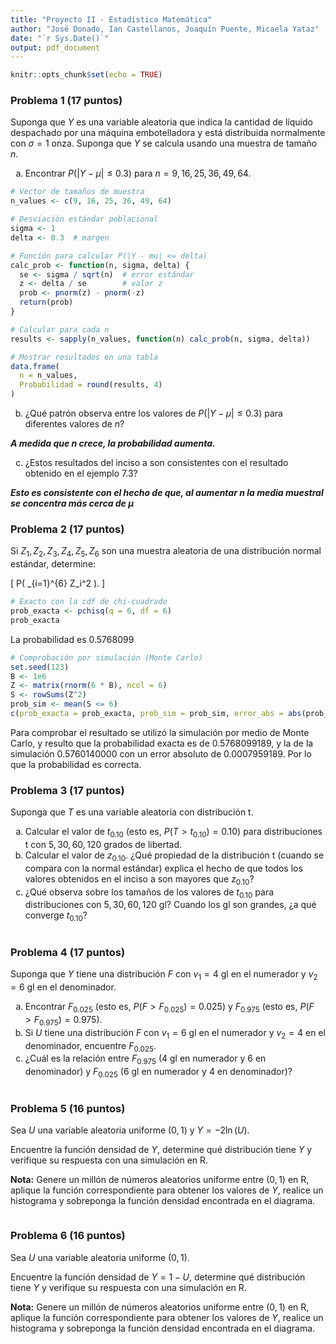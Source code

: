 ```yaml
---
title: "Proyecto II - Estadística Matemática"
author: "José Donado, Ian Castellanos, Joaquín Puente, Micaela Yataz"
date: "`r Sys.Date()`"
output: pdf_document
---
```


```r
knitr::opts_chunk$set(echo = TRUE)
```

### Problema 1 (17 puntos)
Suponga que $Y$ es una variable aleatoria que indica la cantidad de líquido despachado por una máquina embotelladora y está distribuida normalmente con $\sigma = 1$ onza. Suponga que $Y$ se calcula usando una muestra de tamaño $n$.

a) Encontrar $P(|Y - \mu| \leq 0.3)$ para $n=9, 16, 25, 36, 49, 64$.

```r
# Vector de tamaños de muestra
n_values <- c(9, 16, 25, 36, 49, 64)

# Desviación estándar poblacional
sigma <- 1
delta <- 0.3  # margen

# Función para calcular P(|Y - mu| <= delta)
calc_prob <- function(n, sigma, delta) {
  se <- sigma / sqrt(n)  # error estándar
  z <- delta / se        # valor z
  prob <- pnorm(z) - pnorm(-z)
  return(prob)
}

# Calcular para cada n
results <- sapply(n_values, function(n) calc_prob(n, sigma, delta))

# Mostrar resultados en una tabla
data.frame(
  n = n_values,
  Probabilidad = round(results, 4)
)
```

b) ¿Qué patrón observa entre los valores de $P(|Y - \mu| \leq 0.3)$ para diferentes valores de $n$?  

***A medida que $n$ crece, la probabilidad aumenta.***

c) ¿Estos resultados del inciso a son consistentes con el resultado obtenido en el ejemplo 7.3?  

***Esto es consistente con el hecho de que, al aumentar $n$ la media muestral se concentra más cerca de $\mu$***


### Problema 2 (17 puntos)
Si $Z_1, Z_2, Z_3, Z_4, Z_5, Z_6$ son una muestra aleatoria de una distribución normal estándar, determine:

\[
P\left( \sum_{i=1}^{6} Z_i^2 \leq 6 \right).
\]

```r
# Exacto con la cdf de chi-cuadrado
prob_exacta <- pchisq(q = 6, df = 6)
prob_exacta
```

La probabilidad es 0.5768099

```r
# Comprobación por simulación (Monte Carlo)
set.seed(123)
B <- 1e6
Z <- matrix(rnorm(6 * B), ncol = 6)
S <- rowSums(Z^2)
prob_sim <- mean(S <= 6)
c(prob_exacta = prob_exacta, prob_sim = prob_sim, error_abs = abs(prob_sim - prob_exacta))
```

Para comprobar el resultado se utilizó la simulación por medio de Monte Carlo, y resulto que la probabilidad exacta es de 0.5768099189, y la de la simulación 0.5760140000 con un error absoluto de 0.0007959189. Por lo que la probabilidad es correcta.

### Problema 3 (17 puntos)
Suponga que $T$ es una variable aleatoria con distribución t.  

a) Calcular el valor de $t_{0.10}$ (esto es, $P(T > t_{0.10})=0.10$) para distribuciones t con $5, 30, 60, 120$ grados de libertad.  
b) Calcular el valor de $z_{0.10}$. ¿Qué propiedad de la distribución t (cuando se compara con la normal estándar) explica el hecho de que todos los valores obtenidos en el inciso a son mayores que $z_{0.10}$?  
c) ¿Qué observa sobre los tamaños de los valores de $t_{0.10}$ para distribuciones con $5, 30, 60, 120$ gl? Cuando los gl son grandes, ¿a qué converge $t_{0.10}$?  


```r

```


### Problema 4 (17 puntos)
Suponga que $Y$ tiene una distribución $F$ con $v_1=4$ gl en el numerador y $v_2=6$ gl en el denominador.  

a) Encontrar $F_{0.025}$ (esto es, $P(F > F_{0.025})=0.025$) y $F_{0.975}$ (esto es, $P(F > F_{0.975})=0.975$).  
b) Si $U$ tiene una distribución $F$ con $v_1=6$ gl en el numerador y $v_2=4$ en el denominador, encuentre $F_{0.025}$.  
c) ¿Cuál es la relación entre $F_{0.975}$ (4 gl en numerador y 6 en denominador) y $F_{0.025}$ (6 gl en numerador y 4 en denominador)?  

```r

```


### Problema 5 (16 puntos)
Sea $U$ una variable aleatoria uniforme $(0,1)$ y $Y = -2\ln(U)$.  

Encuentre la función densidad de $Y$, determine qué distribución tiene $Y$ y verifique su respuesta con una simulación en R.  

**Nota:** Genere un millón de números aleatorios uniforme entre $(0,1)$ en R, aplique la función correspondiente para obtener los valores de $Y$, realice un histograma y sobreponga la función densidad encontrada en el diagrama.  

```r

```


### Problema 6 (16 puntos)
Sea $U$ una variable aleatoria uniforme $(0,1)$.  

Encuentre la función densidad de $Y = 1 - U$, determine qué distribución tiene $Y$ y verifique su respuesta con una simulación en R.  

**Nota:** Genere un millón de números aleatorios uniforme entre $(0,1)$ en R, aplique la función correspondiente para obtener los valores de $Y$, realice un histograma y sobreponga la función densidad encontrada en el diagrama.  

```r

```

